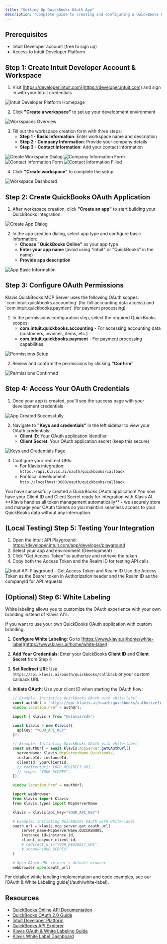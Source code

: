 ```yaml
---
title: "Setting Up QuickBooks OAuth App"
description: "Complete guide to creating and configuring a QuickBooks OAuth application"
---
```


## Prerequisites

- Intuit Developer account (free to sign up)
- Access to Intuit Developer Platform

## Step 1: Create Intuit Developer Account & Workspace

1. Visit [https://developer.intuit.com](https://developer.intuit.com) and sign in with your Intuit credentials

<img src="/images/knowledge-base/quickbooks_oauth_app/step1_homepage.png" alt="Intuit Developer Platform Homepage" />

2. Click **"Create a workspace"** to set up your development environment

<img src="/images/knowledge-base/quickbooks_oauth_app/step2_workspaces.png" alt="Workspaces Overview" />

3. Fill out the workspace creation form with three steps:
   - **Step 1 - Basic Information**: Enter workspace name and description
   - **Step 2 - Company Information**: Provide your company details
   - **Step 3 - Contact Information**: Add your contact information

<img src="/images/knowledge-base/quickbooks_oauth_app/step3_create_workspace_dialog.png" alt="Create Workspace Dialog" />

<img src="/images/knowledge-base/quickbooks_oauth_app/step5-company-info-form.png" alt="Company Information Form" />

<img src="/images/knowledge-base/quickbooks_oauth_app/step7-contact-info-form.png" alt="Contact Information Form" />

<img src="/images/knowledge-base/quickbooks_oauth_app/step8-contact-info-filled.png" alt="Contact Information Filled" />

4. Click **"Create workspace"** to complete the setup

<img src="/images/knowledge-base/quickbooks_oauth_app/step9_workspace_dashboard.png" alt="Workspace Dashboard" />

## Step 2: Create QuickBooks OAuth Application

1. After workspace creation, click **"Create an app"** to start building your QuickBooks integration

<img src="/images/knowledge-base/quickbooks_oauth_app/step10_create_app_dialog.png" alt="Create App Dialog" />

2. In the app creation dialog, select app type and configure basic information:
   - **Choose "QuickBooks Online"** as your app type
   - **Enter your app name** (avoid using "Intuit" or "QuickBooks" in the name)
   - **Provide app description**

<img src="/images/knowledge-base/quickbooks_oauth_app/step11_app_basic_info.png" alt="App Basic Information" />

## Step 3: Configure OAuth Permissions

<Note>
Klavis QuickBooks MCP Server uses the following OAuth scopes: `com.intuit.quickbooks.accounting` (for full accounting data access) and `com.intuit.quickbooks.payment` (for payment processing)
</Note>

1. In the permissions configuration step, select the required QuickBooks scopes:
   - **com.intuit.quickbooks.accounting** - For accessing accounting data (customers, invoices, items, etc.)
   - **com.intuit.quickbooks.payment** - For payment processing capabilities

<img src="/images/knowledge-base/quickbooks_oauth_app/step13_permissions_setup.png" alt="Permissions Setup" />

2. Review and confirm the permissions by clicking **"Confirm"**

<img src="/images/knowledge-base/quickbooks_oauth_app/step14_permissions_confirmed.png" alt="Permissions Confirmed" />

## Step 4: Access Your OAuth Credentials

1. Once your app is created, you'll see the success page with your development credentials

<img src="/images/knowledge-base/quickbooks_oauth_app/step15_app_created_success.png" alt="App Created Successfully" />

2. Navigate to **"Keys and credentials"** in the left sidebar to view your OAuth credentials:
   - **Client ID**: Your OAuth application identifier
   - **Client Secret**: Your OAuth application secret (keep this secure)

<img src="/images/knowledge-base/quickbooks_oauth_app/step16_keys_and_credentials.png" alt="Keys and Credentials Page" />

3. Configure your redirect URIs:
   - For Klavis integration: `https://api.klavis.ai/oauth/quickbooks/callback`
   - For local development: `http://localhost:3000/oauth/quickbooks/callback`

<Check>
You have successfully created a QuickBooks OAuth application! You now have your Client ID and Client Secret ready for integration with Klavis AI.
</Check>

<Tip>
**Klavis handles all token management automatically** - we securely store and manage your OAuth tokens so you maintain seamless access to your QuickBooks data without any interruption.
</Tip>

## (Local Testing) Step 5: Testing Your Integration

1. Open the Intuit API Playground: https://developer.intuit.com/app/developer/playground
2. Select your app and environment (Development)
3. Click "Get Access Token" to authorize and retrieve the token
4. Copy both the Access Token and the Realm ID for testing API calls

<img src="/images/knowledge-base/quickbooks_oauth_app/step17_test_api_playground.png" alt="Intuit API Playground - Get Access Token and Realm ID" />

<Tip>
Use the Access Token as the Bearer token in Authorization header and the Realm ID as the companyId for API requests.
</Tip>

## (Optional) Step 6: White Labeling 

<Note>
White labeling allows you to customize the OAuth experience with your own branding instead of Klavis AI's.
</Note>

If you want to use your own QuickBooks OAuth application with custom branding:

1. **Configure White Labeling**: Go to [https://www.klavis.ai/home/white-label](https://www.klavis.ai/home/white-label)
2. **Add Your Credentials**: Enter your QuickBooks **Client ID** and **Client Secret** from Step 4
3. **Set Redirect URI**: Use `https://api.klavis.ai/oauth/quickbooks/callback` or your custom callback URL
4. **Initiate OAuth**: Use your client ID when starting the OAuth flow:

   <CodeGroup>
   
   ```javascript without SDK
   // Example: Initiating QuickBooks OAuth with white-label
   const authUrl = `https://api.klavis.ai/oauth/quickbooks/authorize?instance_id=${instanceId}&client_id=${yourClientId}`;
   window.location.href = authUrl;
   ```
   
   ```typescript TypeScript SDK
   import { Klavis } from "@klavis/sdk";
   
   const klavis = new Klavis({
     apiKey: "YOUR_API_KEY"
   });
   
   // Example: Initiating QuickBooks OAuth with white-label
   const oauthUrl = await klavis.mcpServer.getOAuthUrl({
     serverName: Klavis.McpServerName.Quickbooks,
     instanceId: instanceId,
     clientId: yourClientId,
     // redirectUri: YOUR_REDIRECT_URI,
     // scope: "YOUR_SCOPES", 
   });
   
   window.location.href = oauthUrl;
   ```
   
   ```python Python SDK
   import webbrowser
   from klavis import Klavis
   from klavis.types import McpServerName
   
   klavis = Klavis(api_key="YOUR_API_KEY")
   
   # Example: Initiating QuickBooks OAuth with white-label
   oauth_url = klavis.mcp_server.get_oauth_url(
       server_name=McpServerName.QUICKBOOKS,
       instance_id=instance_id,
       client_id=your_client_id,
       # redirect_uri="YOUR_REDIRECT_URI",
       # scope="YOUR_SCOPES"
   )
   
   # Open OAuth URL in user's default browser
   webbrowser.open(oauth_url)
   ```
   
   </CodeGroup>

<Tip>
For detailed white labeling implementation and code examples, see our [OAuth & White Labeling guide](/auth/white-label).
</Tip>

## Resources
- [QuickBooks Online API Documentation](https://developer.intuit.com/app/developer/qbo/docs/api/accounting/all-entities/account)
- [QuickBooks OAuth 2.0 Guide](https://developer.intuit.com/app/developer/qbo/docs/develop/authentication-and-authorization/oauth_2.0)
- [Intuit Developer Platform](https://developer.intuit.com)
- [QuickBooks API Explorer](https://developer.intuit.com/app/developer/qbo/docs/api/accounting/all-entities/account)
- [Klavis OAuth & White Labeling Guide](/auth/white-label)
- [Klavis White Label Dashboard](https://www.klavis.ai/home/white-label)
